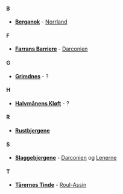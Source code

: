 {{title:Bjerge og dale}}
{{author:Laura Holmegaard}}
{{timestamp:2009-11-26T17:07:38Z}}
{{copyright:Bjerge og dale}}
====B====

*'''[[Berganok]]''' - [[Norrland]]


====F====

*'''[[Farrans Barriere]]''' - [[Darconien]]


====G====

*'''[[Grimdnes]]''' - ?


====H====

*'''[[Halvmånens Kløft]]''' - ?


====R====

*'''[[Rustbjergene]]'''


====S====

*'''[[Slaggebjergene]]''' - [[Darconien]] og [[Lenerne]]


====T====

*'''[[Tårernes Tinde]]''' - [[Roul-Assin]]